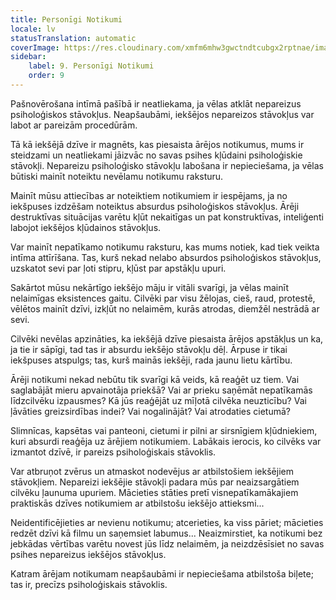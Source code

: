 ```yaml
---
title: Personīgi Notikumi
locale: lv
statusTranslation: automatic
coverImage: https://res.cloudinary.com/xmfm6mhw3gwctndtcubgx2rptnae/image/upload/v1740468922/small_cover_tratado_de_psicologia_revolucionaria_a4c0dca4e0.webp
sidebar:
    label: 9. Personīgi Notikumi
    order: 9
---
```

Pašnovērošana intīmā pašībā ir neatliekama, ja vēlas atklāt nepareizus psiholoģiskos stāvokļus. Neapšaubāmi, iekšējos nepareizos stāvokļus var labot ar pareizām procedūrām.

Tā kā iekšējā dzīve ir magnēts, kas piesaista ārējos notikumus, mums ir steidzami un neatliekami jāizvāc no savas psihes kļūdaini psiholoģiskie stāvokļi. Nepareizu psiholoģisko stāvokļu labošana ir nepieciešama, ja vēlas būtiski mainīt noteiktu nevēlamu notikumu raksturu.

Mainīt mūsu attiecības ar noteiktiem notikumiem ir iespējams, ja no iekšpuses izdzēšam noteiktus absurdus psiholoģiskos stāvokļus. Ārēji destruktīvas situācijas varētu kļūt nekaitīgas un pat konstruktīvas, inteliģenti labojot iekšējos kļūdainos stāvokļus.

Var mainīt nepatīkamo notikumu raksturu, kas mums notiek, kad tiek veikta intīma attīrīšana. Tas, kurš nekad nelabo absurdos psiholoģiskos stāvokļus, uzskatot sevi par ļoti stipru, kļūst par apstākļu upuri.

Sakārtot mūsu nekārtīgo iekšējo māju ir vitāli svarīgi, ja vēlas mainīt nelaimīgas eksistences gaitu. Cilvēki par visu žēlojas, cieš, raud, protestē, vēlētos mainīt dzīvi, izkļūt no nelaimēm, kurās atrodas, diemžēl nestrādā ar sevi.

Cilvēki nevēlas apzināties, ka iekšējā dzīve piesaista ārējos apstākļus un ka, ja tie ir sāpīgi, tad tas ir absurdu iekšējo stāvokļu dēļ. Ārpuse ir tikai iekšpuses atspulgs; tas, kurš mainās iekšēji, rada jaunu lietu kārtību.

Ārēji notikumi nekad nebūtu tik svarīgi kā veids, kā reaģēt uz tiem. Vai saglabājāt mieru apvainotāja priekšā? Vai ar prieku saņēmāt nepatīkamās līdzcilvēku izpausmes? Kā jūs reaģējāt uz mīļotā cilvēka neuzticību? Vai ļāvāties greizsirdības indei? Vai nogalinājāt? Vai atrodaties cietumā?

Slimnīcas, kapsētas vai panteoni, cietumi ir pilni ar sirsnīgiem kļūdniekiem, kuri absurdi reaģēja uz ārējiem notikumiem. Labākais ierocis, ko cilvēks var izmantot dzīvē, ir pareizs psiholoģiskais stāvoklis.

Var atbruņot zvērus un atmaskot nodevējus ar atbilstošiem iekšējiem stāvokļiem. Nepareizi iekšējie stāvokļi padara mūs par neaizsargātiem cilvēku ļaunuma upuriem. Mācieties stāties pretī visnepatīkamākajiem praktiskās dzīves notikumiem ar atbilstošu iekšējo attieksmi...

Neidentificējieties ar nevienu notikumu; atcerieties, ka viss pāriet; mācieties redzēt dzīvi kā filmu un saņemsiet labumus... Neaizmirstiet, ka notikumi bez jebkādas vērtības varētu novest jūs līdz nelaimēm, ja neizdzēsīsiet no savas psihes nepareizus iekšējos stāvokļus.

Katram ārējam notikumam neapšaubāmi ir nepieciešama atbilstoša biļete; tas ir, precīzs psiholoģiskais stāvoklis.

